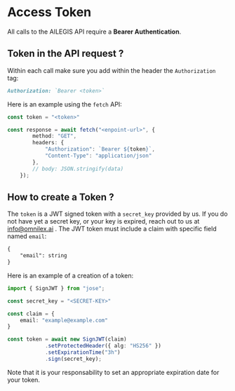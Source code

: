 # Access Token

All calls to the AILEGIS API require a **Bearer Authentication**.


## Token in the API request ? 

Within each call make sure you add within the header the `Authorization` tag:

```md /token/
Authorization: `Bearer <token>`
```

Here is an example using the `fetch` API:

```ts filename="example.ts" copy /token/
const token = "<token>"

const response = await fetch("<enpoint-url>", {
        method: "GET",
        headers: {
            "Authorization": `Bearer ${token}`,
            "Content-Type": "application/json"
        },
        // body: JSON.stringify(data)
    });
```

## How to create a Token ?

The `token` is a JWT signed token with a `secret_key` provided by us.
If you do not have yet a secret key, or your key is expired, reach out to us at info@omnilex.ai . 
The JWT token must include a claim with specific field named `email`:

```md
{
    "email": string
}
```

Here is an example of a creation of a token: 

```ts filename="example.ts" copy /token/
import { SignJWT } from "jose";

const secret_key = "<SECRET-KEY>"

const claim = {
    email: "example@example.com"
}

const token = await new SignJWT(claim)
            .setProtectedHeader({ alg: "HS256" })
            .setExpirationTime("3h")
            .sign(secret_key);

```

Note that it is your responsability to set an appropriate expiration date for your token.
